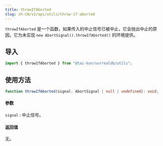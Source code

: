 ```yaml
---
title: throwIfAborted
slug: zh-CN/v2/api/utils/throw-if-aborted
---
```


`throwIfAborted` 是一个函数，如果传入的中止信号已被中止，它会抛出中止的原因。它为未实现 `new AbortSignal().throwIfAborted()` 的环境提供。

## 导入

```ts
import { throwIfAborted } from "@tai-kun/surrealdb/utils";
```

## 使用方法

```ts
function throwIfAborted(signal: AbortSignal | null | undefined): void;
```

#### 参数

`signal`
:   中止信号。

#### 返回值

无。
